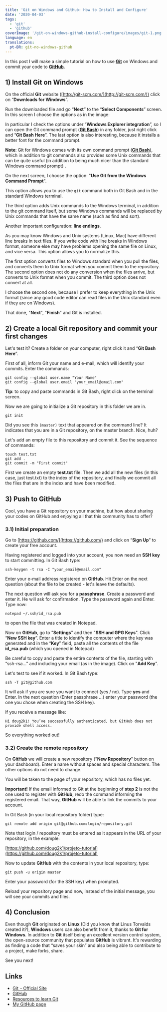 ```yaml
---
title: 'Git on Windows and GitHub: How to Install and Configure'
date: '2020-04-03'
tags:
  - 'git'
  - 'github'
coverImage: '/git-on-windows-github-install-configure/images/git-1.png'
language: en
translations:
  pt-BR: git-no-windows-github
---
```


In this post I will make a simple tutorial on how to use [**Git**](http://git-scm.com/) on Windows and commit your code to [**GitHub**](http://www.github.com/).

## 1) Install Git on Windows

On the official **Git** website ([http://git-scm.com/](http://git-scm.com/)) click on “**Downloads for Windows**”.

<PostImage
  src="/git-on-windows-github-install-configure/images/git-windows-1.png"
  width="584"
  height="347"
  alt=""
  priority
/>

Run the downloaded file and go “**Next**” to the “**Select Components**” screen. In this screen I choose the options as in the image:

<PostImage
  src="/git-on-windows-github-install-configure/images/git-windows-2.png"
  width="500"
  height="387"
  alt=""
/>

In particular I check the options under “**Windows Explorer integration**”, so I can open the Git command prompt (**[Git Bash](/git-bash-como-instalar-usar/)**) in any folder, just right click and “**Git Bash Here**”. The last option is also interesting, because it installs a better font for the command prompt.

**Note**: Git for Windows comes with its own command prompt (**[Git Bash](/git-bash-como-instalar-usar/)**), which in addition to git commands also provides some Unix commands that can be quite useful (in addition to being much nicer than the standard Windows command prompt) .

On the next screen, I choose the option: "**Use Git from the Windows Command Prompt**".

<PostImage
  src="/git-on-windows-github-install-configure/images/git-windows-3.png"
  width="501"
  height="388"
  alt=""
/>

This option allows you to use the `git` command both in Git Bash and in the standard Windows terminal.

The third option adds Unix commands to the Windows terminal, in addition to the git command itself, but some Windows commands will be replaced by Unix commands that have the same name (such as find and sort).

Another important configuration: **line endings**.

<PostImage
  src="/git-on-windows-github-install-configure/images/git-windows-4.png"
  width="500"
  height="387"
  alt=""
/>

As you may know Windows and Unix systems (Linux, Mac) have different line breaks in text files. If you write code with line breaks in Windows format, someone else may have problems opening the same file on Linux, and vice versa. This option allows you to normalize this.

The first option converts files to Windows standard when you pull the files, and converts them to Unix format when you commit them to the repository. The second option does not do any conversion when the files arrive, but converts to Unix format when you commit. The third option does not convert at all.

I choose the second one, because I prefer to keep everything in the Unix format (since any good code editor can read files in the Unix standard even if they are on Windows).

That done, "**Next**", "**Finish**" and Git is installed.

## 2) Create a local Git repository and commit your first changes

Let's test it? Create a folder on your computer, right click it and “**Git Bash Here**”.

<PostImage
  src="/git-on-windows-github-install-configure/images/git-windows-5.png"
  width="339"
  height="146"
  alt=""
/>

First of all, inform Git your name and e-mail, which will identify your commits. Enter the commands:

```
git config --global user.name "Your Name"
git config --global user.email "your_email@email.com"
```

**Tip**: to copy and paste commands in Git Bash, right click on the terminal screen.

Now we are going to initialize a Git repository in this folder we are in.

```
git init
```

<PostImage
  src="/git-on-windows-github-install-configure/images/git-windows-6.png"
  width="600"
  height="107"
  alt=""
/>

Did you see this `(master)` text that appeared on the command line? It indicates that you are in a Git repository, on the master branch. Nice, huh?

Let's add an empty file to this repository and commit it. See the sequence of commands:

```
touch test.txt
git add .
git commit -m "First commit"
```

First we create an empty **test.txt** file. Then we add all the new files (in this case, just test.txt) to the index of the repository, and finally we commit all the files that are in the index and have been modified.

## 3) Push to GitHub

Cool, you have a Git repository on your machine, but how about sharing your codes on GitHub and enjoying all that this community has to offer?

### 3.1) Initial preparation

Go to [https://github.com/](https://github.com/) and click on “**Sign Up**” to create your free account.

Having registered and logged into your account, you now need an **SSH key** to start committing. In Git Bash type:

```
ssh-keygen -t rsa -C "your_email@email.com"
```

Enter your e-mail address registered on **GitHub**. Hit Enter on the next question (about the file to be created - let's leave the defaults).

The next question will ask you for a **passphrase**. Create a password and enter it. He will ask for confirmation. Type the password again and Enter. Type now:

```
notepad ~/.ssh/id_rsa.pub
```

to open the file that was created in Notepad.

Now on **GitHub**, go to "**Settings**" and then "**SSH and GPG Keys**". Click “**New SSH key**”. Enter a title to identify the computer where the key was generated and in the “**Key**” field, paste all the contents of the file **id_rsa.pub** (which you opened in Notepad)

<PostImage
  src="/git-on-windows-github-install-configure/images/git-windows-7.png"
  width="433"
  height="338"
  alt=""
/>

Be careful to copy and paste the entire contents of the file, starting with “ssh-rsa…” and including your email (as in the image). Click on "**Add Key**".

Let's test to see if it worked. In Git Bash type:

```
ssh -T git@github.com
```

It will ask if you are sure you want to connect (yes / no). Type **yes** and Enter. In the next question (Enter passphrase …) enter your password (the one you chose when creating the SSH key).

If you receive a message like:

`Hi doug2k1! You’ve successfully authenticated, but GitHub does not provide shell access.`

So everything worked out!

### 3.2) Create the remote repository

On **GitHub** we will create a new repository ("**New Repository**" button on your dashboard). Enter a name without spaces and special characters. The other options do not need to change.

<PostImage
  src="/git-on-windows-github-install-configure/images/git-windows-8.png"
  width="728"
  height="596"
  alt=""
/>

You will be taken to the page of your repository, which has no files yet.

**Important!** If the email informed to Git at the beginning of **step 2** is not the one used to register with **GitHub**, redo the command informing the registered email. That way, **GitHub** will be able to link the commits to your account.

In Git Bash (in your local repository folder) type:

```
git remote add origin git@github.com:login/repository.git
```

Note that login / repository must be entered as it appears in the URL of your repository, in the example:

[https://github.com/doug2k1/projeto-tutorial](https://github.com/doug2k1/projeto-tutorial)

Now to update **GitHub** with the contents in your local repository, type:

```
git push -u origin master
```

Enter your password (for the SSH key) when prompted.

Reload your repository page and now, instead of the initial message, you will see your commits and files.

<PostImage
  src="/git-on-windows-github-install-configure/images/git-windows-9.png"
  width="800"
  height="346"
  alt=""
/>

## 4) Conclusion

Even though **Git** originated on **Linux** (Did you know that Linus Torvalds created it?), **Windows** users can also benefit from it, thanks to **Git for Windows**. In addition to **Git** itself being an excellent version control system, the open-source community that populates **GitHub** is vibrant. It's rewarding as finding a code that “saves your skin” and also being able to contribute to a project, make forks, share.

See you next!

## Links

- [Git  - Official Site](http://git-scm.com/)
- [GitHub](http://github.com/)
- [Resources to learn Git](https://try.github.io/)
- [My GitHub page](https://github.com/doug2k1)
